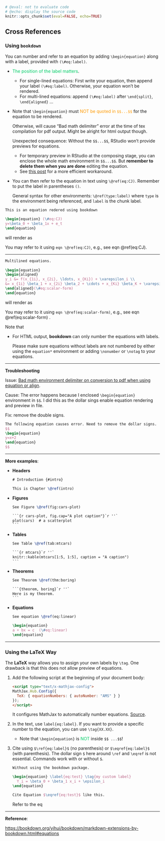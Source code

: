 ```r
# @eval: not to evaluate code
# @echo: display the source code
knitr::opts_chunk$set(eval=FALSE, echo=TRUE)
```

## Cross References

### Using `bookdown` 

You can number and refer to an equation by adding `\begin{equation}` along with a label, provided with `(\#eq:label)`. 

- <span style='color:#00CC66'>The position of the label matters</span>. 
    - For single-lined equations: First write your equation, then append your label `(\#eq:label)`. Otherwise, your equation won't be rendered.
    - For multi-lined equations: append `(\#eq:label)` after `\end{split}`, `\end{aligned}` ...

- Note that `\begin{equation}` must <span style='color:#FF9900'>NOT be quoted in `$$...$$`</span> for the equation to be rendered. 

    Otherwise, will cause "Bad math delimiter" error at the time of tex compilation for pdf output. Might be alright for html output though.
    
    Unexpected consequence: Without the `$$...$$`, RStudio won't provide previews for equations.
    
    - For temporary preview in RStudio at the composing stage, you can enclose the whole math environment in `$$...$$`. But **remember to delete them when you are done** editing the equation.
    - See [this post](https://www.kenjisato.jp/en/post/2017/02/cross-referenceable-equation-with-preview-in-rmarkdown/) for a more efficient workaround.
    
- You can then refer to the equation in text using `\@ref(eq:CJ)`. Remember to put the label in parentheses `()`.

    General syntax for other environments: `\@ref(type:label)`  where `type` is the environment being referenced, and  `label` is the chunk label.


```latex
This is an equation redered using bookdown

\begin{equation} (\#eq:CJ)
y=\beta_0 + \beta_1x + e_t
\end{equation}
```

will render as

\begin{equation} 
y=\beta_0 + \beta_1x + e_t
(\#eq:CJ)
\end{equation}

You may refer to it using `eqn \@ref(eq:CJ)`, e.g., see eqn \@ref(eq:CJ).

--------------------------------------------------------------------------------

```latex
Multilined equations.
  
\begin{equation} 
\begin{aligned}
y_i &= f(x_{1i}, x_{2i}, \ldots, x_{Ki}) + \varepsilon_i \\
&= x_{1i} \beta_1 + x_{2i} \beta_2 + \cdots + x_{Ki} \beta_K + \varepsilon_i
\end{aligned}(\#eq:scalar-form)
\end{equation}
```

will render as


\begin{equation} 
\begin{aligned}
y_i &= f(x_{1i}, x_{2i}, \ldots, x_{Ki}) + \varepsilon_i \\
&= x_{1i} \beta_1 + x_{2i} \beta_2 + \cdots + x_{Ki} \beta_K + \varepsilon_i
\end{aligned}(\#eq:scalar-form)
\end{equation}

You may refer to it using `eqn \@ref(eq:scalar-form)`, e.g., see eqn \@ref(eq:scalar-form) .



Note that

- For HTML output, **bookdown** can only number the equations with labels. 

  Please make sure equations without labels are not numbered by either using the `equation*` environment or adding `\nonumber` or `\notag` to your equations. 



--------------------------------------------------------------------------------

**Troubleshooting**

Issue: [Bad math environment delimiter on conversion to pdf when using equation or align](https://github.com/jupyter/nbconvert/issues/232).

Cause: The error happens because I enclosed `\begin{equation}` environment in `$$`. I did this as the dollar sings enable equation rendering and preview in file.

Fix: remove the double signs.

```latex
The following equation causes error. Need to remove the dollar signs.
$$
\begin{equation}
y=x+2
\end{equation}
$$
```



--------------------------------------------------------------------------------


**More examples**:

- **Headers**

    ```latex
    # Introduction {#intro}
    
    This is Chapter \@ref(intro)
    ```

- **Figures**

    ~~~latex
    See Figure \@ref(fig:cars-plot)
    
    ```{r cars-plot, fig.cap="A plot caption"}`r ''`
    plot(cars)  # a scatterplot
    ```
    ~~~

- **Tables**

    ~~~latex
    See Table \@ref(tab:mtcars)
    
    ```{r mtcars}`r ''`
    knitr::kable(mtcars[1:5, 1:5], caption = "A caption")
    ```
    ~~~

- **Theorems**

    ~~~latex
    See Theorem \@ref(thm:boring)
    
    ```{theorem, boring}`r ''`
    Here is my theorem.
    ```
    ~~~

- **Equations**

    ```latex
    See equation \@ref(eq:linear)
    
    \begin{equation}
    a + bx = c  (\#eq:linear)
    \end{equation}
    ```



___


### Using the LaTeX Way

The **LaTeX** way allows you to assign your own labels by `\tag`.  One drawback is that this does not allow preview of equations.

  1. Add the following script at the beginning of your document body:

     ```html
     <script type="text/x-mathjax-config">
     MathJax.Hub.Config({
       TeX: { equationNumbers: { autoNumber: "AMS" } }
     });
     </script>
     ```

     It configures MathJax to automatically number equations. [Source](https://stackoverflow.com/a/55163121/10108921).

  2. In the text, use `label{eq:label}`. If you want to provide a specific number to the equation, you can use `\tag{XX.XX}`. 
     - Note that `\begin{equation}` is <span style='color:#00CC66'>NOT</span> inside `$$ ...$$`!

     
  3. Cite using `$\ref{eq:label}$` (no parenthesis) or `$\eqref{eq:label}$` (with parenthesis). The dollar sign `$` here around `\ref` and `\eqref` is not essential. Commands work with or without `$`.

     ```latex
     Without using the bookdown package.
     
     \begin{equation} \label{eq:test} \tag{my custom label}
       Y_i = \beta_0 + \beta_1 x_i + \epsilon_i
     \end{equation}
     
     Cite Equation $\eqref{eq:test}$ like this.
     ```

     \begin{equation} \label{eq:test} \tag{my label}
     Y_i = \beta_0 + \beta_1 x_i + \epsilon_i
     \end{equation}
      
     Refer to the eq \eqref{eq:test}





--------------------------------------------------------------------------------


**Reference**:

<https://bookdown.org/yihui/bookdown/markdown-extensions-by-bookdown.html#equations>

